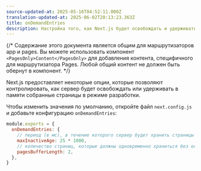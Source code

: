 ```yaml
---
source-updated-at: 2025-05-16T04:52:11.000Z
translation-updated-at: 2025-06-02T20:13:23.363Z
title: onDemandEntries
description: Настройка того, как Next.js будет освобождать и удерживать в памяти страницы, созданные в режиме разработки.
---
```


{/* Содержание этого документа является общим для маршрутизаторов app и pages. Вы можете использовать компонент `<PagesOnly>Content</PagesOnly>` для добавления контента, специфичного для маршрутизатора Pages. Любой общий контент не должен быть обернут в компонент. */}

Next.js предоставляет некоторые опции, которые позволяют контролировать, как сервер будет освобождать или удерживать в памяти собранные страницы в режиме разработки.

Чтобы изменить значения по умолчанию, откройте файл `next.config.js` и добавьте конфигурацию `onDemandEntries`:

```js filename="next.config.js"
module.exports = {
  onDemandEntries: {
    // период (в мс), в течение которого сервер будет хранить страницы в буфере
    maxInactiveAge: 25 * 1000,
    // количество страниц, которые должны одновременно храниться без освобождения
    pagesBufferLength: 2,
  },
}
```